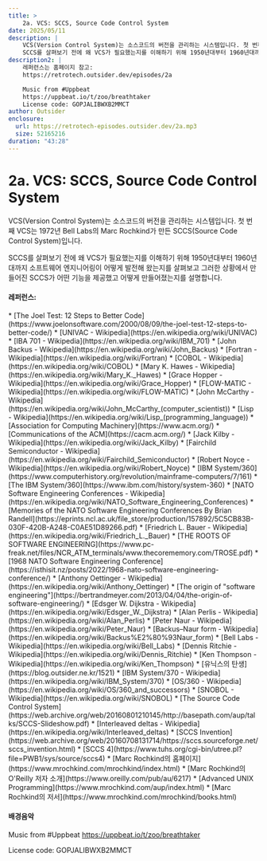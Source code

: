 ```yaml
---
title: >
    2a. VCS: SCCS, Source Code Control System
date: 2025/05/11
description: |
    VCS(Version Control System)는 소스코드의 버전을 관리하는 시스템입니다. 첫 번째 VCS는 1972년 Bell Labs의 Marc Rochkind가 만든 SCCS(Source Code Control System)입니다.
    SCCS를 살펴보기 전에 왜 VCS가 필요했는지를 이해하기 위해 1950년대부터 1960년대까지 소프트웨어 엔지니어링이 어떻게 발전해 왔는지를 살펴보고 그러한 상황에서 만들어진 SCCS가 어떤 기능을 제공했고 어떻게 만들어졌는지를 설명합니다.
description2: |
    레퍼런스는 홈페이지 참고:
    https://retrotech.outsider.dev/episodes/2a

    Music from #Uppbeat
    https://uppbeat.io/t/zoo/breathtaker
    License code: GOPJALIBWXB2MMCT
author: Outsider
enclosure:
  url: https://retrotech-episodes.outsider.dev/2a.mp3
  size: 52165216
duration: "43:28"
---
```


# 2a. VCS: SCCS, Source Code Control System

VCS(Version Control System)는 소스코드의 버전을 관리하는 시스템입니다.
첫 번째 VCS는 1972년 Bell Labs의 Marc Rochkind가 만든 SCCS(Source Code Control System)입니다.

SCCS를 살펴보기 전에 왜 VCS가 필요했는지를 이해하기 위해
1950년대부터 1960년대까지 소프트웨어 엔지니어링이 어떻게 발전해 왔는지를 살펴보고
그러한 상황에서 만들어진 SCCS가 어떤 기능을 제공했고 어떻게 만들어졌는지를 설명합니다.


<Badges
  apple="https://podcasts.apple.com/kr/podcast/2a-vcs-sccs-source-code-control-system/id1698903712?i=1000707979951"
  youtube="https://www.youtube.com/watch?v=KRlzy0-1PuU&list=PLEHf_UYxvkp9HCnP3UIZhEss_Yo4XuUDX"
  spotify="https://open.spotify.com/episode/3lKRkH18P02koPVq7gEcsf"
/>

#### 레퍼런스:
<div className="refs">
    * [The Joel Test: 12 Steps to Better Code](https://www.joelonsoftware.com/2000/08/09/the-joel-test-12-steps-to-better-code/)
    * [UNIVAC - Wikipedia](https://en.wikipedia.org/wiki/UNIVAC)
    * [IBA 701 - Wikipedia](https://en.wikipedia.org/wiki/IBM_701)
    * [John Backus - Wikipedia](https://en.wikipedia.org/wiki/John_Backus)
    * [Fortran - Wikipedia](https://en.wikipedia.org/wiki/Fortran)
    * [COBOL - Wikipedia](https://en.wikipedia.org/wiki/COBOL)
    * [Mary K. Hawes - Wikipedia](https://en.wikipedia.org/wiki/Mary_K._Hawes)
    * [Grace Hopper - Wikipedia](https://en.wikipedia.org/wiki/Grace_Hopper)
    * [FLOW-MATIC - Wikipedia](https://en.wikipedia.org/wiki/FLOW-MATIC)
    * [John McCarthy - Wikipedia](https://en.wikipedia.org/wiki/John_McCarthy_(computer_scientist))
    * [Lisp - Wikipedia](https://en.wikipedia.org/wiki/Lisp_(programming_language))
    * [Association for Computing Machinery](https://www.acm.org/)
    * [Communications of the ACM](https://cacm.acm.org/)
    * [Jack Kilby - Wikipedia](https://en.wikipedia.org/wiki/Jack_Kilby)
    * [Fairchild Semiconductor - Wikipedia](https://en.wikipedia.org/wiki/Fairchild_Semiconductor)
    * [Robert Noyce - Wikipedia](https://en.wikipedia.org/wiki/Robert_Noyce)
    * [IBM System/360](https://www.computerhistory.org/revolution/mainframe-computers/7/161)
    * [The IBM System/360](https://www.ibm.com/history/system-360)
    * [NATO Software Engineering Conferences - Wikipedia](https://en.wikipedia.org/wiki/NATO_Software_Engineering_Conferences)
    * [Memories of the NATO Software Engineering Conferences By Brian Randell](https://eprints.ncl.ac.uk/file_store/production/157892/5C5CB83B-030F-420B-A248-C0AE51D89266.pdf)
    * [Friedrich L. Bauer - Wikipedia](https://en.wikipedia.org/wiki/Friedrich_L._Bauer)
    * [THE ROOTS OF SOFTWARE ENGINEERING](https://www.pc-freak.net/files/NCR_ATM_terminals/www.thecorememory.com/TROSE.pdf)
    * [1968 NATO Software Engineering Conference](https://isthisit.nz/posts/2022/1968-nato-software-engineering-conference/)
    * [Anthony Oettinger - Wikipedia](https://en.wikipedia.org/wiki/Anthony_Oettinger)
    * [The origin of "software engineering"](https://bertrandmeyer.com/2013/04/04/the-origin-of-software-engineering/)
    * [Edsger W. Dijkstra - Wikipedia](https://en.wikipedia.org/wiki/Edsger_W._Dijkstra)
    * [Alan Perlis - Wikipedia](https://en.wikipedia.org/wiki/Alan_Perlis)
    * [Peter Naur - Wikipedia](https://en.wikipedia.org/wiki/Peter_Naur)
    * [Backus–Naur form - Wikipedia](https://en.wikipedia.org/wiki/Backus%E2%80%93Naur_form)
    * [Bell Labs - Wikipedia](https://en.wikipedia.org/wiki/Bell_Labs)
    * [Dennis Ritchie - Wikipedia](https://en.wikipedia.org/wiki/Dennis_Ritchie)
    * [Ken Thompson - Wikipedia](https://en.wikipedia.org/wiki/Ken_Thompson)
    * [유닉스의 탄생](https://blog.outsider.ne.kr/1521)
    * [IBM System/370 - Wikipedia](https://en.wikipedia.org/wiki/IBM_System/370)
    * [OS/360 - Wikipedia](https://en.wikipedia.org/wiki/OS/360_and_successors)
    * [SNOBOL - Wikipedia](https://en.wikipedia.org/wiki/SNOBOL)
    * [The Source Code Control System](https://web.archive.org/web/20160801210145/http://basepath.com/aup/talks/SCCS-Slideshow.pdf)
    * [Interleaved deltas - Wikipedia](https://en.wikipedia.org/wiki/Interleaved_deltas)
    * [SCCS Invention](https://web.archive.org/web/20160708131714/https://sccs.sourceforge.net/sccs_invention.html)
    * [SCCS 4](https://www.tuhs.org/cgi-bin/utree.pl?file=PWB1/sys/source/sccs4)
    * [Marc Rochkind의 홈페이지](https://www.mrochkind.com/mrochkind/index.html)
    * [Marc Rochkind의 O'Reilly 저자 소개](https://www.oreilly.com/pub/au/6217)
    * [Advanced UNIX Programming](https://www.mrochkind.com/aup/index.html)
    * [Marc Rochkind의 저서](https://www.mrochkind.com/mrochkind/books.html)
</div>

#### 배경음악
Music from #Uppbeat
https://uppbeat.io/t/zoo/breathtaker

License code: GOPJALIBWXB2MMCT
